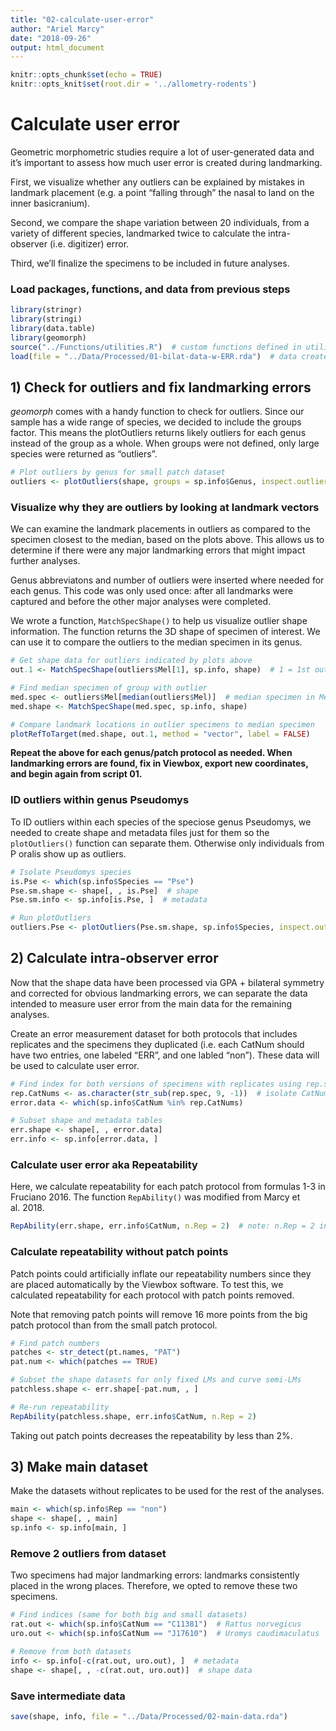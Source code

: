 ```yaml
---
title: "02-calculate-user-error"
author: "Ariel Marcy"
date: "2018-09-26"
output: html_document
---
```


```r
knitr::opts_chunk$set(echo = TRUE)
knitr::opts_knit$set(root.dir = '../allometry-rodents')
```

# Calculate user error
Geometric morphometric studies require a lot of user-generated data and it's important to assess how much user error is created during landmarking. 

First, we visualize whether any outliers can be explained by mistakes in landmark placement (e.g. a point "falling through" the nasal to land on the inner basicranium).

Second, we compare the shape variation between 20 individuals, from a variety of different species, landmarked twice to calculate the intra-observer (i.e. digitizer) error.

Third, we'll finalize the specimens to be included in future analyses. 

### Load packages, functions, and data from previous steps
```r
library(stringr)
library(stringi)
library(data.table)
library(geomorph)
source("../Functions/utilities.R")  # custom functions defined in utilities.R
load(file = "../Data/Processed/01-bilat-data-w-ERR.rda")  # data created by the first script
```

## 1) Check for outliers and fix landmarking errors
_geomorph_ comes with a handy function to check for outliers. Since our sample has a wide range of species, we decided to include the groups factor. This means the plotOutliers returns likely outliers for each genus instead of the group as a whole. When groups were not defined, only large species were returned as "outliers". 
```r
# Plot outliers by genus for small patch dataset
outliers <- plotOutliers(shape, groups = sp.info$Genus, inspect.outliers = T)
```

### Visualize why they are outliers by looking at landmark vectors
We can examine the landmark placements in outliers as compared to the specimen closest to the median, based on the plots above. This allows us to determine if there were any major landmarking errors that might impact further analyses.

Genus abbreviatons and number of outliers were inserted where needed for each genus. This code was only used once: after all landmarks were captured and before the other major analyses were completed.

We wrote a function, `MatchSpecShape()` to help us visualize outlier shape information. The function returns the 3D shape of specimen of interest. We can use it to compare the outliers to the median specimen in its genus.
```r
# Get shape data for outliers indicated by plots above
out.1 <- MatchSpecShape(outliers$Mel[1], sp.info, shape)  # 1 = 1st outlier in genus Mel

# Find median specimen of group with outlier
med.spec <- outliers$Mel[median(outliers$Mel)]  # median specimen in Mel
med.shape <- MatchSpecShape(med.spec, sp.info, shape)

# Compare landmark locations in outlier specimens to median specimen
plotRefToTarget(med.shape, out.1, method = "vector", label = FALSE)
```
**Repeat the above for each genus/patch protocol as needed. When landmarking errors are found, fix in Viewbox, export new coordinates, and begin again from script 01.** 

### ID outliers within genus Pseudomys
To ID outliers within each species of the speciose genus Pseudomys, we needed to create shape and metadata files just for them so the `plotOutliers()` function can separate them. Otherwise only individuals from P oralis show up as outliers. 
```r
# Isolate Pseudomys species
is.Pse <- which(sp.info$Species == "Pse")
Pse.sm.shape <- shape[, , is.Pse]  # shape
Pse.sm.info <- sp.info[is.Pse, ]  # metadata

# Run plotOutliers
outliers.Pse <- plotOutliers(Pse.sm.shape, sp.info$Species, inspect.outliers = TRUE)
```

## 2) Calculate intra-observer error
Now that the shape data have been processed via GPA + bilateral symmetry and corrected for obvious landmarking errors, we can separate the data intended to measure user error from the main data for the remaining analyses. 

Create an error measurement dataset for both protocols that includes replicates and the specimens they duplicated (i.e. each CatNum should have two entries, one labeled "ERR", and one labled "non"). These data will be used to calculate user error. 
```r
# Find index for both versions of specimens with replicates using rep.spec list make in script 01.
rep.CatNums <- as.character(str_sub(rep.spec, 9, -1))  # isolate CatNum
error.data <- which(sp.info$CatNum %in% rep.CatNums)

# Subset shape and metadata tables
err.shape <- shape[, , error.data]
err.info <- sp.info[error.data, ]
```

### Calculate user error aka Repeatability
Here, we calculate repeatability for each patch protocol from formulas 1-3 in Fruciano 2016. The function `RepAbility()` was modified from Marcy et al. 2018.
```r
RepAbility(err.shape, err.info$CatNum, n.Rep = 2)  # note: n.Rep = 2 in this case because we measured each specimen twice
```

### Calculate repeatability without patch points
Patch points could artificially inflate our repeatability numbers since they are placed automatically by the Viewbox software. To test this, we calculated repeatability for each protocol with patch points removed. 

Note that removing patch points will remove 16 more points from the big patch protocol than from the small patch protocol. 
```r
# Find patch numbers
patches <- str_detect(pt.names, "PAT")
pat.num <- which(patches == TRUE)

# Subset the shape datasets for only fixed LMs and curve semi-LMs
patchless.shape <- err.shape[-pat.num, , ]

# Re-run repeatability
RepAbility(patchless.shape, err.info$CatNum, n.Rep = 2)
```
Taking out patch points decreases the repeatability by less than 2%.

## 3) Make main dataset
Make the datasets without replicates to be used for the rest of the analyses.
```r
main <- which(sp.info$Rep == "non")
shape <- shape[, , main]
sp.info <- sp.info[main, ]
```

### Remove 2 outliers from dataset
Two specimens had major landmarking errors: landmarks consistently placed in the wrong places. Therefore, we opted to remove these two specimens.
```r
# Find indices (same for both big and small datasets)
rat.out <- which(sp.info$CatNum == "C11381")  # Rattus norvegicus
uro.out <- which(sp.info$CatNum == "J17610")  # Uromys caudimaculatus

# Remove from both datasets
info <- sp.info[-c(rat.out, uro.out), ]  # metadata
shape <- shape[, , -c(rat.out, uro.out)]  # shape data
```

### Save intermediate data
```r
save(shape, info, file = "../Data/Processed/02-main-data.rda")
```